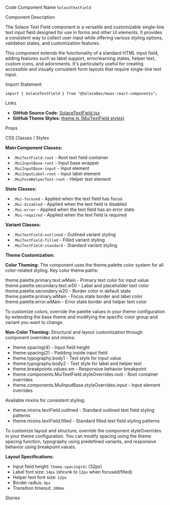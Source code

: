 
<Meta of={SolaceTextFieldStories} />

<Title>Text Field</Title>

<Description of={SolaceTextFieldStories} />

<Subtitle>Code Component Name</Subtitle>
`SolaceTextField`

<Subtitle>Component Description</Subtitle>

The Solace Text Field component is a versatile and customizable single-line text input field designed for use in forms and other UI elements. It provides a consistent way to collect user input while offering various styling options, validation states, and customization features.

This component extends the functionality of a standard HTML input field, adding features such as label support, error/warning states, helper text, custom icons, and adornments. It's particularly useful for creating accessible and visually consistent form layouts that require single-line text input.

<Subtitle>Import Statement</Subtitle>

```tsx
import { SolaceTextField } from "@SolaceDev/maas-react-components";
```

<Subtitle>Links</Subtitle>

- **GitHub Source Code**: [SolaceTextField.tsx](https://github.com/SolaceDev/maas-react-components/blob/main/src/components/form/SolaceTextField.tsx)
- **GitHub Theme Styles**: <a href="https://github.com/SolaceDev/maas-react-components/blob/main/src/resources/theme.ts#:~:text=MuiTextField" target="_blank">theme.ts (MuiTextField styles)</a>

<Subtitle>Props</Subtitle>

<ArgTypes of={SolaceTextFieldStories} />

<Subtitle>CSS Classes / Styles</Subtitle>

**Main Component Classes:**

- `.MuiTextField-root` - Root text field container
- `.MuiInputBase-root` - Input base wrapper
- `.MuiInputBase-input` - Input element
- `.MuiInputLabel-root` - Input label element
- `.MuiFormHelperText-root` - Helper text element

**State Classes:**

- `.Mui-focused` - Applied when the text field has focus
- `.Mui-disabled` - Applied when the text field is disabled
- `.Mui-error` - Applied when the text field has an error state
- `.Mui-required` - Applied when the text field is required

**Variant Classes:**

- `.MuiTextField-outlined` - Outlined variant styling
- `.MuiTextField-filled` - Filled variant styling
- `.MuiTextField-standard` - Standard variant styling

**Theme Customization:**

**Color Theming:**
The component uses the theme.palette color system for all color-related styling. Key color theme paths:

<div style={{ display: "flex", alignItems: "center", margin: "8px 0" }}>
	<div
		style={{
			width: "16px",
			height: "16px",
			backgroundColor: "#273749",
			border: "1px solid rgba(0,0,0,0.2)",
			borderRadius: "3px",
			marginRight: "8px"
		}}
	></div>
	<span>theme.palette.primary.text.wMain - Primary text color for input value</span>
</div>
<div style={{ display: "flex", alignItems: "center", margin: "8px 0" }}>
	<div
		style={{
			width: "16px",
			height: "16px",
			backgroundColor: "#B1B9C0",
			border: "1px solid rgba(0,0,0,0.2)",
			borderRadius: "3px",
			marginRight: "8px"
		}}
	></div>
	<span>theme.palette.secondary.text.w50 - Label and placeholder text color</span>
</div>
<div style={{ display: "flex", alignItems: "center", margin: "8px 0" }}>
	<div
		style={{
			width: "16px",
			height: "16px",
			backgroundColor: "#E7E9EC",
			border: "1px solid rgba(0,0,0,0.2)",
			borderRadius: "3px",
			marginRight: "8px"
		}}
	></div>
	<span>theme.palette.secondary.w20 - Border color in default state</span>
</div>
<div style={{ display: "flex", alignItems: "center", margin: "8px 0" }}>
	<div
		style={{
			width: "16px",
			height: "16px",
			backgroundColor: "#015B82",
			border: "1px solid rgba(0,0,0,0.2)",
			borderRadius: "3px",
			marginRight: "8px"
		}}
	></div>
	<span>theme.palette.primary.wMain - Focus state border and label color</span>
</div>
<div style={{ display: "flex", alignItems: "center", margin: "8px 0" }}>
	<div
		style={{
			width: "16px",
			height: "16px",
			backgroundColor: "#E94C4E",
			border: "1px solid rgba(0,0,0,0.2)",
			borderRadius: "3px",
			marginRight: "8px"
		}}
	></div>
	<span>theme.palette.error.wMain - Error state border and helper text color</span>
</div>

To customize colors, override the palette values in your theme configuration by extending the base theme and modifying the specific color group and variant you want to change.

**Non-Color Theming:**
Structural and layout customization through component overrides and mixins:

- theme.spacing(4) - Input field height
- theme.spacing(2) - Padding inside input field
- theme.typography.body1 - Text style for input value
- theme.typography.body2 - Text style for label and helper text
- theme.breakpoints.values.sm - Responsive behavior breakpoint
- theme.components.MuiTextField.styleOverrides.root - Root container overrides
- theme.components.MuiInputBase.styleOverrides.input - Input element overrides

Available mixins for consistent styling:

- theme.mixins.textField.outlined - Standard outlined text field styling patterns
- theme.mixins.textField.filled - Standard filled text field styling patterns

To customize layout and structure, override the component styleOverrides in your theme configuration. You can modify spacing using the theme spacing function, typography using predefined variants, and responsive behavior using breakpoint values.

**Layout Specifications:**

- Input field height: `theme.spacing(4)` (32px)
- Label font size: `14px` (shrunk to `12px` when focused/filled)
- Helper text font size: `12px`
- Border radius: `4px`
- Transition timeout: `200ms`

<Subtitle>Stories</Subtitle>

<CustomStories />
